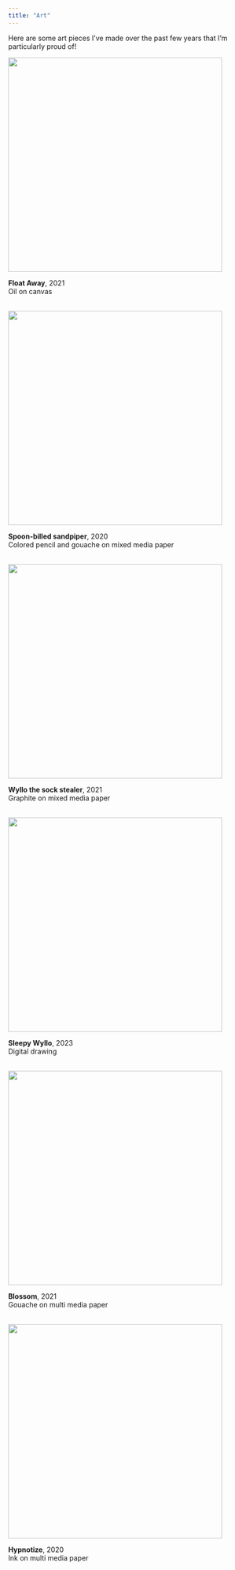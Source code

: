 ```yaml
---
title: "Art"
---
```


Here are some art pieces I’ve made over the past few years that I’m particularly proud of!

![](media/Oil_painting.jpg){fig-align="center" width="435"}

<p class="center-text">**Float Away**, 2021<br>Oil on canvas<br><br></p>


![](media/Colored_pencil.JPG){fig-align="center" width="435"}

<p class="center-text">**Spoon-billed sandpiper**, 2020<br>Colored pencil and gouache on mixed media paper<br><br></p>

![](media/Graphite_drawing.jpg){fig-align="center" width="435"}

<p class="center-text">**Wyllo the sock stealer**, 2021<br>Graphite on mixed media paper<br><br></p>

![](media/Digital_drawing.png){fig-align="center" width="435"}

<p class="center-text">**Sleepy Wyllo**, 2023<br>Digital drawing<br><br></p>

![](media/Gouache.JPG){fig-align="center" width="435"}

<p class="center-text">**Blossom**, 2021<br>Gouache on multi media paper<br><br></p>

![](media/Marker.JPG){fig-align="center" width="435"}

<p class="center-text">**Hypnotize**, 2020<br>Ink on multi media paper<br><br></p>

